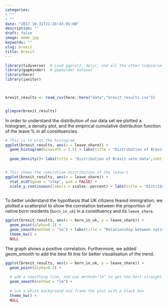 ```yaml
---
categories:
- ""
- ""
date: "2017-10-31T21:28:43-05:00"
description: ""
draft: false
image: meme.jpg
keywords: ""
slug: brexit
title: Brexit
---
```

```r

library(tidyverse)  # Load ggplot2, dplyr, and all the other tidyverse packages
library(gapminder)  # gapminder dataset
library(here)
library(janitor) 

            
```

```r
brexit_results <- read_csv(here::here("data","brexit_results.csv"))


glimpse(brexit_results)
```

In order to understand the distribution of our data set we plotted a histogram, a density plot, and the empirical cumulative distribution function of the leave % in all constituencies. 

```r

# This is to plot the histogram
ggplot(brexit_results, aes(x = leave_share)) +
  geom_histogram(binwidth = 2.5) + labs(title = "Distribution of Brexit vote data",subtitle = "Spread of voting results in UK constituencies", x = "Percentage of leave vote",y = "Number of UK constituencies") +
  
  geom_density()+ labs(title = "Distribution of Brexit vote data",subtitle = "Smoothed spread of voting results in UK constituencies", x = "Percentage of leave vote",y = "Number of UK constituencies")


# This shows the cumulative distribution of the leave % 
ggplot(brexit_results, aes(x = leave_share)) +
  stat_ecdf(geom = "step", pad = FALSE) +
  scale_y_continuous(labels = scales::percent) + labs(title = "Distribution of Brexit vote data",subtitle = "Cumulative distribution of voting results in UK constituencies", x = "Percentage of leave vote",y = "Cumulative frequency (%)")
  


```

To better understand the hypothesis that UK citizens feared immigration, we plotted a scatterplot to show the correlation between the proportion of native born residents (`born_in_uk`) in a constituency and its `leave_share`. 

```r
ggplot(brexit_results, aes(x = born_in_uk, y = leave_share)) +
  geom_point(alpha=0.3) +
  geom_smooth(method = "lm") + labs(title = "Relationship between native born residents and leave votes",subtitle = "Scatter plot of leave votes and ethnicity from different UK constituencies", x = "Proportion of native born residents in a UK constituency",y = "Percentage of leave votes")+
  theme_bw() + 
  NULL
```

The graph shows a positive correlation. Furthermore, we added geom_smooth to add the best fit line for better visualisation of the trend.

```r
ggplot(brexit_results, aes(x = born_in_uk, y = leave_share)) +
  geom_point(alpha=0.3) +
  
  # add a smoothing line, and use method="lm" to get the best straight-line
  geom_smooth(method = "lm") + 
  
  # use a white background and frame the plot with a black box
  theme_bw() +
  NULL
```

